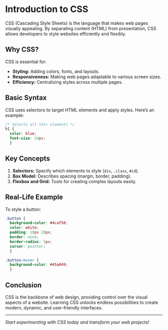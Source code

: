 # Introduction to CSS

  CSS (Cascading Style Sheets) is the language that makes web pages visually appealing. By separating content (HTML) from presentation, CSS allows developers to style websites efficiently and flexibly.
  
  ## Why CSS?
  
  CSS is essential for:
  - **Styling:** Adding colors, fonts, and layouts.
  - **Responsiveness:** Making web pages adaptable to various screen sizes.
  - **Efficiency:** Centralizing styles across multiple pages.
  
  ## Basic Syntax
  
  CSS uses selectors to target HTML elements and apply styles.
  Here’s an example:
  
  ```css
  /* Selects all <h1> elements */
  h1 {
    color: blue;
    font-size: 24px;
    }
  ```
  
  ## Key Concepts
  
  1. **Selectors:** Specify which elements to style (`div`, `.class`, `#id`).
  2. **Box Model:** Describes spacing (margin, border, padding).
  3. **Flexbox and Grid:** Tools for creating complex layouts easily.
  
  ## Real-Life Example
  
  To style a button:
  
  ```css
  .button {
    background-color: #4caf50;
    color: white;
    padding: 10px 20px;
    border: none;
    border-radius: 5px;
    cursor: pointer;
    }
  
  .button:hover {
    background-color: #45a049;
    }
  ```
  
  ## Conclusion
  
  CSS is the backbone of web design, providing control over the visual aspects of a website. Learning CSS unlocks endless possibilities to create modern, dynamic, and user-friendly interfaces.
  
  ---
  
  *Start experimenting with CSS today and transform your web projects!*